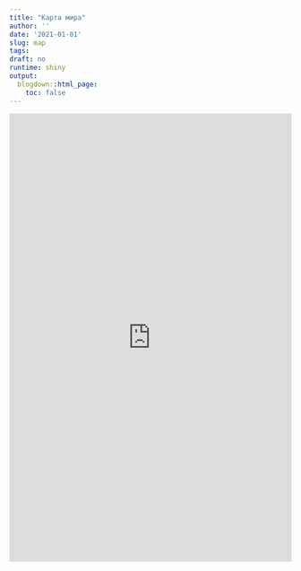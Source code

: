 ```yaml
---
title: "Карта мира"
author: ''
date: '2021-01-01'
slug: map
tags:
draft: no
runtime: shiny
output:
  blogdown::html_page:
    toc: false
---
```

<iframe height="800" width="100%" frameborder="no" src="https://valhen.shinyapps.io/Test/"> </iframe>